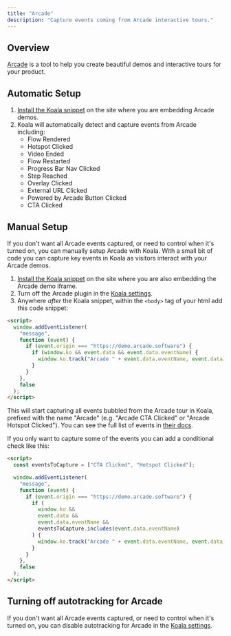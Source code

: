 ```yaml
---
title: "Arcade"
description: "Capture events coming from Arcade interactive tours."
---
```


## Overview

[Arcade](https://arcade.software?ref=koala) is a tool to help you create beautiful demos and interactive tours for your product.

## Automatic Setup

1. [Install the Koala snippet](/get-started/quick-start) on the site where you are embedding Arcade demos.
2. Koala will automatically detect and capture events from Arcade including:
   - Flow Rendered
   - Hotspot Clicked
   - Video Ended
   - Flow Restarted
   - Progress Bar Nav Clicked
   - Step Reached
   - Overlay Clicked
   - External URL Clicked
   - Powered by Arcade Button Clicked
   - CTA Clicked

## Manual Setup

If you don't want all Arcade events captured, or need to control when it's turned on, you can manually setup Arcade with Koala. With a small bit of code you can capture key events in Koala as visitors interact with your Arcade demos.

1. [Install the Koala snippet](/get-started/quick-start) on the site where you are also embedding the Arcade demo iframe.
2. Turn off the Arcade plugin in the [Koala settings](https://app.getkoala.com/goto/settings/install).
3. Anywhere _after_ the Koala snippet, within the `<body>` tag of your html add this code snippet:

```html
<script>
  window.addEventListener(
    "message",
    function (event) {
      if (event.origin === "https://demo.arcade.software") {
        if (window.ko && event.data && event.data.eventName) {
          window.ko.track("Arcade " + event.data.eventName, event.data);
        }
      }
    },
    false
  );
</script>
```

This will start capturing all events bubbled from the Arcade tour in Koala, prefixed with the name "Arcade" (e.g. "Arcade CTA Clicked" or "Arcade Hotspot Clicked"). You can see the full list of events in [their docs](https://docs.arcade.software/kb/learn/advanced-features/in-arcade-event-propagation?ref=koala#what-events-are-propagated).

If you only want to capture some of the events you can add a conditional check like this:

```html
<script>
  const eventsToCapture = ["CTA Clicked", "Hotspot Clicked"];

  window.addEventListener(
    "message",
    function (event) {
      if (event.origin === "https://demo.arcade.software") {
        if (
          window.ko &&
          event.data &&
          event.data.eventName &&
          eventsToCapture.includes(event.data.eventName)
        ) {
          window.ko.track("Arcade " + event.data.eventName, event.data);
        }
      }
    },
    false
  );
</script>
```

## Turning off autotracking for Arcade

If you don't want all Arcade events captured, or need to control when it's turned on, you can disable autotracking for Arcade in the [Koala settings](https://app.getkoala.com/goto/settings/install).

